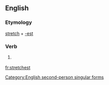 ==English==

===Etymology===
[[stretch]] + [[-est]]

===Verb===
{{infl|en|verb form}}

# {{archaic}} {{form of|Second-person singular simple present form of|stretch}}

[[Category:English second-person singular forms]]

[[fr:stretchest]]